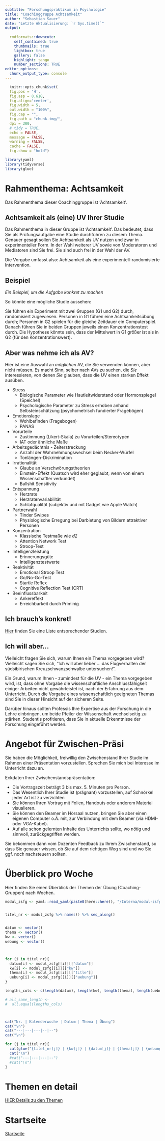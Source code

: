 ```yaml
---
subtitle: "Forschungspraktikum in Psychologie"
title: "Coachinggruppe Achtsamkeit"
author: "Sebastian Sauer"
date: "Letzte Aktualisierung: `r Sys.time()`"
output:
   
  rmdformats::downcute:
    self_contained: true
    thumbnails: true
    lightbox: true
    gallery: false
    highlight: tango
    number_sections: TRUE
editor_options: 
  chunk_output_type: console
---
```


```r
  knitr::opts_chunk$set(
  fig.pos = 'H',
  fig.asp = 0.618,
  fig.align='center',
  fig.width = 5,
  out.width = "100%",
  fig.cap = "", 
  fig.path = "chunk-img/",
  dpi = 300,
  # tidy = TRUE,
  echo = FALSE,
  message = FALSE,
  warning = FALSE,
  cache = FALSE,
  fig.show = "hold")
```



```r
library(yaml)
library(tidyverse)
library(glue)
```






# Rahmenthema: Achtsamkeit

Das Rahmenthema dieser Coachinggruppe ist 'Achtsamkeit'.



## Achtsamkeit als (eine) UV Ihrer Studie

Das Rahmenthema in dieser Gruppe ist 'Achtsamkeit'.
Das bedeutet, dass Sie als Prüfungsaufgabe eine Studie durchführen zu diesem Thema.
Genauer gesagt sollen Sie Achtsamkeit als UV nutzen und zwar in experimenteller Form.
In der Wahl weiterer UV sowie von Moderatoren und Mediatoren sind Sie frei.
Sie sind auch frei in der Wahl der AV.

Die Vorgabe umfasst also: Achtsamkeit als eine experimentell-randomisierte Intervention. 


## Beispiel



*Ein Beispiel, um die Aufgabe konkret zu machen*

So könnte eine mögliche Studie aussehen:

Sie führen ein Experiment mit zwei Gruppen (G1 und G2) durch, randomisiert zugewiesen.
Personen in G1 führen eine Achtsamkeitsübung durch;
Personen in G2 spielen für die gleiche Zeitdauer ein Computerspiel.
Danach führen Sie in beiden Gruppen jeweils einen Konzentrationstest durch.
Die Hypothese könnte sein, dass der Mittelwert in G1 größer ist als in G2 (für den Konzentrationswert).


## Aber was nehme ich als AV?

Hier ist eine Auswahl an *möglichen* AV, die Sie verwenden können, aber nicht müssen.
Es macht Sinn, selber nach AVs zu suchen, die *Sie* interessieren,
von denen *Sie* glauben, dass die UV einen starken Effekt ausüben.

- Stress
  - Biologische Parameter wie Hautleitwiderstand oder Hormonspiegel (Speichel)
  - Psychologische Parameter zu Stress erhoben anhand Selbsteinschätzung (psychometrisch fundierter Fragebögen)
- Emotionslage
  - Wohlbefinden (Fragebogen)
  - PANAS
- Vorurteile
  - Zustimmung (Likert-Skala) zu Vorurteilen/Stereotypen
  - IAT oder ähnliche Maße
- Arbeitsgedächtnis - Zeiterstreckung
  - Anzahl der Wahrnehmungswechsel beim Necker-Würfel
  - Tonlängen-Diskrimination
- Irrationalität
  - Glaube an Verschwörungstheorien
  - Einstein-Effekt (Quatsch wird eher geglaubt, wenn von einem Wissenschaftler verkündet)
  - Bullshit Sensitivity
- Entspannung
  - Herzrate 
  - Herzratenvariabilität
  - Schlafqualität (subjektiv und mit Gadget wie Apple Watch)
- Partnerwahl
  - Tinder Swipes
  - Physiologische Erregung bei Darbietung von Bildern attraktiver Personen
- Konzentration
  - Klassische Testmaße wie *d2*
  - Attention Network Test
  - Stroop-Test
- Intelligenzleistung
  - Erinnerungsgüte
  - Intelligenztestwerte
- Reaktivität
  - Emotional Stroop Test
  - Go/No-Go-Test
  - Startle Reflex
  - Cognitive Reflection Test (CRT)
- Beeinflussbarkeit
  - Ankereffekt
  - Erreichbarkeit durch Priminig



## Ich brauch's konkret!




[Hier](https://www.zotero.org/groups/4606972/effects-of-mindfulness) finden Sie eine Liste entsprechender Studien.



## Ich will aber...

Vielleicht fragen Sie sich, warum Ihnen ein Thema vorgegeben wird?
Vielleicht sagen Sie sich, "Ich will aber lieber ... das Flugverhalten der
südsibirischen Kreuzschwanzschwalbe untersuchen!". 

Ein Grund, warum Ihnen - zumindest für die UV - ein Thema vorgegeben wird,
ist, dass ohne Vorgabe die wissenschaftliche Anschlussfähigkeit einiger Arbeiten
nicht gewährleistet ist, nach der Erfahrung aus dem Unterricht.
Durch die Vorgabe eines wissenschaftlich geeigneten Themas sind Sie in dieser Hinsicht
auf der sicheren Seite.

Darüber hinaus sollten Professis Ihre Expertise aus der Forschung in die Lehre 
einbringen, um beide Pfeiler der Wissenschaft wechselseitig zu stärken.
Studentis profitieren, dass Sie in aktuelle Erkenntnisse der Forschung eingeführt werden.



# Angebot für Zwischen-Präsi

Sie haben die Möglichkeit, freiwillig den Zwischenstand 
Ihrer Studie im Rahmen einer Präsentation vorzustellen.
Sprechen Sie mich bei Interesse im Unterricht dazu an.

Eckdaten Ihrer Zwischenstandspräsentation:

- Die Vortragszeit beträgt 3 bis max. 5. Minuten  pro Person.
- Das Wesentlich Ihrer Studie ist (prägnant) vorzustellen, auf Schnörkel jeder Art ist zu verzichten
- Sie können Ihren Vortrag mit Folien, Handouts oder anderem Material visualieren.
- Sie können den Beamer im Hörsaal nutzen, bringen Sie aber einen eigenen Computer o.Ä. mit, zur Verbindung mit dem Beamer (via HDMI- oder VGA-Kabel).
- Auf alle schon gelernten Inhalte des Unterrichts sollte, wo nötig und sinnvoll, zurückgegriffen werden. 

Sie bekommen dann vom Dozenten Feedback zu Ihrem Zwischenstand,
so dass Sie genauer wissen, ob Sie auf dem richtigen Weg sind und 
wo Sie ggf. noch nachsteuern sollten.




# Überblick pro Woche

Hier finden Sie einen Überblick der Themen der Übung (Coaching-Gruppen) nach Wochen.


```r
modul_zsfg <- yaml::read_yaml(paste0(here::here(), "/Interna/modul-zsfg.yaml"))


titel_nr <- modul_zsfg %>% names() %>% seq_along()


datum <- vector()
thema <- vector()
kw <- vector()
uebung <- vector()



for (i in titel_nr){
  datum[i] <- modul_zsfg[[i]][["datum"]]
  kw[i] <- modul_zsfg[[i]][["kw"]]
  thema[i] <- modul_zsfg[[i]][["title"]]
  uebung[i] <- modul_zsfg[[i]][["uebung"]]
}

lengths_cols <- c(length(datum), length(kw), length(thema), length(uebung))

# all_same_length <- 
#  all.equal(lengths_cols)



cat("Nr. | Kalenderwoche | Datum | Thema | Übung")
cat("\n")
cat("---|---|---|--|--")
cat("\n")

for (j in titel_nr){
  cat(glue("{titel_nr[j]} | {kw[j]} | {datum[j]} | {thema[j]} | {uebung[j]}"))
  cat("\n")
  #cat("---|---|---|--")
  #cat("\n")
}
```



# Themen en detail


[HIER Details zu den Themen](https://sebastiansauer.github.io/fopra/#themen)






# Startseite


[Startseite](https://sebastiansauer.github.io/fopra/)




